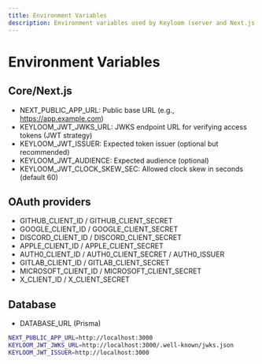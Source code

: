 ```yaml
---
title: Environment Variables
description: Environment variables used by Keyloom (server and Next.js helpers).
---
```


# Environment Variables

## Core/Next.js
- NEXT_PUBLIC_APP_URL: Public base URL (e.g., https://app.example.com)
- KEYLOOM_JWT_JWKS_URL: JWKS endpoint URL for verifying access tokens (JWT strategy)
- KEYLOOM_JWT_ISSUER: Expected token issuer (optional but recommended)
- KEYLOOM_JWT_AUDIENCE: Expected audience (optional)
- KEYLOOM_JWT_CLOCK_SKEW_SEC: Allowed clock skew in seconds (default 60)

## OAuth providers
- GITHUB_CLIENT_ID / GITHUB_CLIENT_SECRET
- GOOGLE_CLIENT_ID / GOOGLE_CLIENT_SECRET
- DISCORD_CLIENT_ID / DISCORD_CLIENT_SECRET
- APPLE_CLIENT_ID / APPLE_CLIENT_SECRET
- AUTH0_CLIENT_ID / AUTH0_CLIENT_SECRET / AUTH0_ISSUER
- GITLAB_CLIENT_ID / GITLAB_CLIENT_SECRET
- MICROSOFT_CLIENT_ID / MICROSOFT_CLIENT_SECRET
- X_CLIENT_ID / X_CLIENT_SECRET

## Database
- DATABASE_URL (Prisma)

```bash
NEXT_PUBLIC_APP_URL=http://localhost:3000
KEYLOOM_JWT_JWKS_URL=http://localhost:3000/.well-known/jwks.json
KEYLOOM_JWT_ISSUER=http://localhost:3000
```

